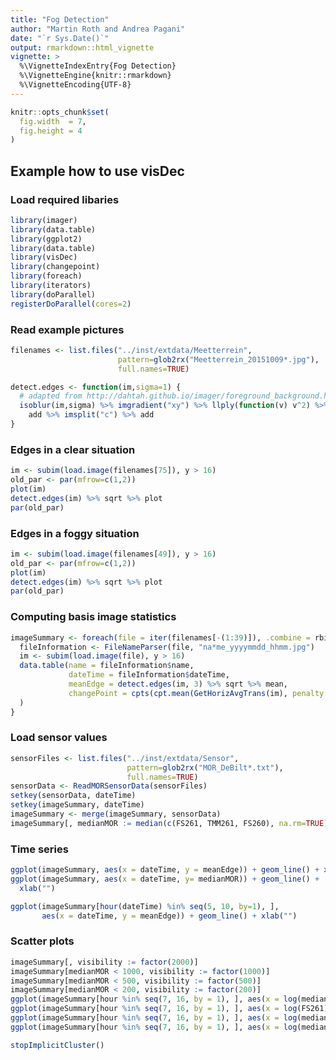 ```yaml
---
title: "Fog Detection"
author: "Martin Roth and Andrea Pagani"
date: "`r Sys.Date()`"
output: rmarkdown::html_vignette
vignette: >
  %\VignetteIndexEntry{Fog Detection}
  %\VignetteEngine{knitr::rmarkdown}
  %\VignetteEncoding{UTF-8}
---
```


```r
knitr::opts_chunk$set(
  fig.width  = 7,
  fig.height = 4
)
```

## Example how to use visDec
### Load required libaries
```r
library(imager)
library(data.table)
library(ggplot2)
library(data.table)
library(visDec)
library(changepoint)
library(foreach)
library(iterators)
library(doParallel)
registerDoParallel(cores=2)
```

### Read example pictures
```r
filenames <- list.files("../inst/extdata/Meetterrein",
                        pattern=glob2rx("Meetterrein_20151009*.jpg"),
                        full.names=TRUE)
```

```r
detect.edges <- function(im,sigma=1) {
  # adapted from http://dahtah.github.io/imager/foreground_background.html
  isoblur(im,sigma) %>% imgradient("xy") %>% llply(function(v) v^2) %>%
    add %>% imsplit("c") %>% add 
}
```

### Edges in a clear situation
```r
im <- subim(load.image(filenames[75]), y > 16)
old_par <- par(mfrow=c(1,2))
plot(im)
detect.edges(im) %>% sqrt %>% plot
par(old_par)
```

### Edges in a foggy situation
```r
im <- subim(load.image(filenames[49]), y > 16)
old_par <- par(mfrow=c(1,2))
plot(im)
detect.edges(im) %>% sqrt %>% plot
par(old_par)
```






### Computing basis image statistics

```r
imageSummary <- foreach(file = iter(filenames[-(1:39)]), .combine = rbind) %dopar% {
  fileInformation <- FileNameParser(file, "na*me_yyyymmdd_hhmm.jpg")
  im <- subim(load.image(file), y > 16) 
  data.table(name = fileInformation$name,
             dateTime = fileInformation$dateTime,
             meanEdge = detect.edges(im, 3) %>% sqrt %>% mean,
             changePoint = cpts(cpt.mean(GetHorizAvgTrans(im), penalty = "None"))
  )
}
```



### Load sensor values
```r
sensorFiles <- list.files("../inst/extdata/Sensor",
                          pattern=glob2rx("MOR_DeBilt*.txt"),
                          full.names=TRUE)
sensorData <- ReadMORSensorData(sensorFiles)
setkey(sensorData, dateTime)
setkey(imageSummary, dateTime)
imageSummary <- merge(imageSummary, sensorData)
imageSummary[, medianMOR := median(c(FS261, TMM261, FS260), na.rm=TRUE), by = dateTime]
```

### Time series
```r
ggplot(imageSummary, aes(x = dateTime, y = meanEdge)) + geom_line() + xlab("")
ggplot(imageSummary, aes(x = dateTime, y= medianMOR)) + geom_line() +
  xlab("") 
```

```r
ggplot(imageSummary[hour(dateTime) %in% seq(5, 10, by=1), ],
       aes(x = dateTime, y = meanEdge)) + geom_line() + xlab("")
```


### Scatter plots
```r
imageSummary[, visibility := factor(2000)]
imageSummary[medianMOR < 1000, visibility := factor(1000)]
imageSummary[medianMOR < 500, visibility := factor(500)]
imageSummary[medianMOR < 200, visibility := factor(200)]
ggplot(imageSummary[hour %in% seq(7, 16, by = 1), ], aes(x = log(medianMOR), y = meanEdge, col = visibility)) + geom_point()
ggplot(imageSummary[hour %in% seq(7, 16, by = 1), ], aes(x = log(FS261), y = meanEdge, col = visibility)) + geom_point() + geom_quantile(aes(col=NULL), quantiles=0.5)
ggplot(imageSummary[hour %in% seq(7, 16, by = 1), ], aes(x = log(medianMOR), y = meanEdge, col = visibility)) + geom_point() + geom_quantile(aes(col=NULL), quantiles=0.5)
ggplot(imageSummary[hour %in% seq(7, 16, by = 1), ], aes(x = log(medianMOR), y = changePoint, col = visibility)) + geom_point() + geom_quantile(aes(col=NULL), quantiles=0.5)
```

```r
stopImplicitCluster()
```
